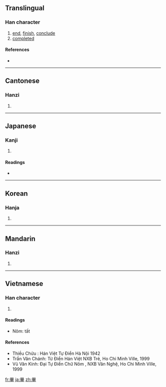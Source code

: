 {{also|毕}}
==Translingual==

===Han character===
{{Han char|rn=102|rad=田|as=06|sn=11|four=6050<sub>7</sub>|canj=田廿十 (WTJ)}}

# [[end]], [[finish]], [[conclude]]
# [[completed]]

====References====
* {{Han ref|kx=0761.210|dkj=21829|dj=1171.130|hdz=42535.090|uh=7562|ud=30050|bh=B2A6|bd=45734}}

----

==Cantonese==

===Hanzi===
{{yue-hanzi|jyut=|y=bat1|sim=毕}}

# {{defn|Cantonese|sort=田06}}

----

==Japanese==

===Kanji===
{{ja-kanji|grade=|rs=田06}}

# {{defn|Japanese|sort=田06}}

====Readings====
* {{ja-readings|on=[[ひつ]] (hitsu)|kun=[[あみ]] (ami), [[おわる]] (owaru), [[ことごとく]] (kotogotoku)}}

----

==Korean==

===Hanja===
{{ko-hanja|hangeul=필|eumhun=|rv=pil|mr=p'il|y=phil}}

# {{defn|Korean|sort=田06}}

----

==Mandarin==

===Hanzi===
{{cmn-hanzi|sim=毕|pin=[[bì]] ([[bi4]])|wg=pi<sup>4</sup>}}

# {{defn|Mandarin|sort=田06}}

----

==Vietnamese==

===Han character===
{{vi-hantu|tất|rs=田06}}

# {{defn|Vietnamese|sort=田06}}

====Readings====
* Nôm: tất

====References====
* Thiều Chửu : Hán Việt Tự Điển  Hà Nội 1942
* Trần Văn Chánh: Từ Điển Hán Việt NXB Trẻ, Ho Chi Minh Ville, 1999
* Vũ Văn Kính: Đại Tự Điển Chữ Nôm , NXB Văn Nghệ, Ho Chi Minh Ville, 1999

[[fr:畢]]
[[ja:畢]]
[[zh:畢]]